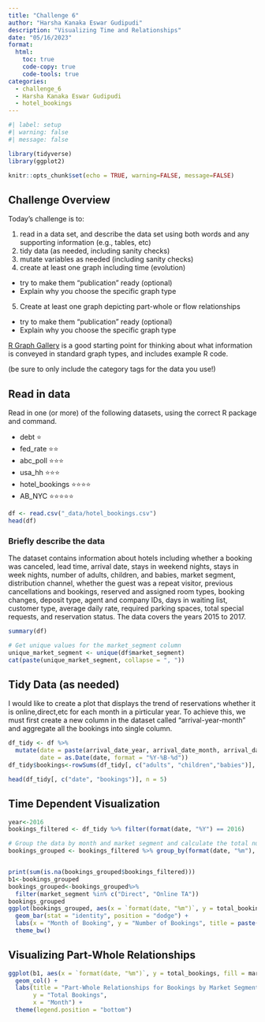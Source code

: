 ```yaml
---
title: "Challenge 6"
author: "Harsha Kanaka Eswar Gudipudi"
description: "Visualizing Time and Relationships"
date: "05/16/2023"
format:
  html:
    toc: true
    code-copy: true
    code-tools: true
categories:
  - challenge_6
  - Harsha Kanaka Eswar Gudipudi
  - hotel_bookings
---
```


```r
#| label: setup
#| warning: false
#| message: false

library(tidyverse)
library(ggplot2)

knitr::opts_chunk$set(echo = TRUE, warning=FALSE, message=FALSE)
```

## Challenge Overview

Today's challenge is to:

1)  read in a data set, and describe the data set using both words and any supporting information (e.g., tables, etc)
2)  tidy data (as needed, including sanity checks)
3)  mutate variables as needed (including sanity checks)
4)  create at least one graph including time (evolution)
   - try to make them "publication" ready (optional)
   - Explain why you choose the specific graph type
5)  Create at least one graph depicting part-whole or flow relationships
   - try to make them "publication" ready (optional)
   - Explain why you choose the specific graph type

[R Graph Gallery](https://r-graph-gallery.com/) is a good starting point for thinking about what information is conveyed in standard graph types, and includes example R code.

(be sure to only include the category tags for the data you use!)

## Read in data

Read in one (or more) of the following datasets, using the correct R package and command.

  - debt  ⭐
  - fed_rate ⭐⭐
  - abc_poll ⭐⭐⭐
  - usa_hh ⭐⭐⭐
  - hotel_bookings ⭐⭐⭐⭐
  - AB_NYC ⭐⭐⭐⭐⭐



```r
df <- read.csv("_data/hotel_bookings.csv")
head(df)
```

### Briefly describe the data
The dataset contains information about hotels including whether a booking was canceled, lead time, arrival date, stays in weekend nights, stays in week nights, number of adults, children, and babies, market segment, distribution channel, whether the guest was a repeat visitor, previous cancellations and bookings, reserved and assigned room types, booking changes, deposit type, agent and company IDs, days in waiting list, customer type, average daily rate, required parking spaces, total special requests, and reservation status. The data covers the years 2015 to 2017.
```r
summary(df)
```

```r
# Get unique values for the market_segment column
unique_market_segment <- unique(df$market_segment)
cat(paste(unique_market_segment, collapse = ", "))
```

## Tidy Data (as needed)

I would like to create a plot that displays the trend of reservations whether it is online,direct,etc for each month in a pirticular year. To achieve this, we must first create a new column in the dataset called "arrival-year-month" and aggregate all the bookings into single column.

```r
df_tidy <- df %>%
  mutate(date = paste(arrival_date_year, arrival_date_month, arrival_date_day_of_month, sep = "-"),
         date = as.Date(date, format = "%Y-%B-%d"))
df_tidy$bookings<-rowSums(df_tidy[, c("adults", "children","babies")], na.rm = TRUE)

head(df_tidy[, c("date", "bookings")], n = 5)
```

## Time Dependent Visualization
```r
year<-2016
bookings_filtered <- df_tidy %>% filter(format(date, "%Y") == 2016)

# Group the data by month and market segment and calculate the total number of bookings in each group
bookings_grouped <- bookings_filtered %>% group_by(format(date, "%m"), market_segment) %>% summarise(total_bookings = sum(bookings))


print(sum(is.na(bookings_grouped$bookings_filtered)))
b1<-bookings_grouped
bookings_grouped<-bookings_grouped%>% 
  filter(market_segment %in% c("Direct", "Online TA"))
bookings_grouped
ggplot(bookings_grouped, aes(x = `format(date, "%m")`, y = total_bookings, fill = market_segment)) + 
  geom_bar(stat = "identity", position = "dodge") + 
  labs(x = "Month of Booking", y = "Number of Bookings", title = paste("Total Bookings by Market Segment in", year)) + 
  theme_bw()
```

## Visualizing Part-Whole Relationships
```r
ggplot(b1, aes(x = `format(date, "%m")`, y = total_bookings, fill = market_segment)) +
  geom_col() +
  labs(title = "Part-Whole Relationships for Bookings by Market Segment and Month",
       y = "Total Bookings",
       x = "Month") +
  theme(legend.position = "bottom")
```